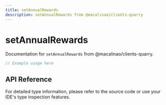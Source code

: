 ```yaml
---
title: setAnnualRewards
description: setAnnualRewards from @macalinao/clients-quarry
---
```


# setAnnualRewards

Documentation for `setAnnualRewards` from @macalinao/clients-quarry.

```typescript
// Example usage here
```

## API Reference

For detailed type information, please refer to the source code or use your IDE's type inspection features.
